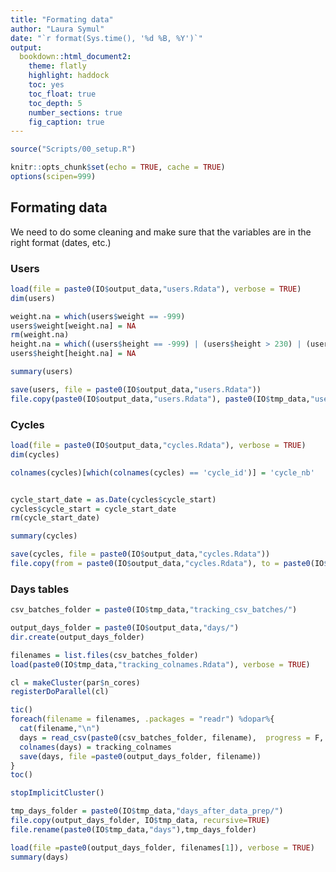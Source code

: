 ```yaml
---
title: "Formating data"
author: "Laura Symul"
date: "`r format(Sys.time(), '%d %B, %Y')`"
output: 
  bookdown::html_document2: 
    theme: flatly
    highlight: haddock
    toc: yes
    toc_float: true
    toc_depth: 5
    number_sections: true
    fig_caption: true
---
```




```r
source("Scripts/00_setup.R")
```


```r
knitr::opts_chunk$set(echo = TRUE, cache = TRUE)
options(scipen=999)
```


## Formating data

We need to do some cleaning and make sure that the variables are in the right format (dates, etc.)

### Users

```r
load(file = paste0(IO$output_data,"users.Rdata"), verbose = TRUE)
dim(users)
```


```r

weight.na = which(users$weight == -999)
users$weight[weight.na] = NA
rm(weight.na)
height.na = which((users$height == -999) | (users$height > 230) | (users$height<=100))
users$height[height.na] = NA

summary(users)

```


```r
save(users, file = paste0(IO$output_data,"users.Rdata"))
file.copy(paste0(IO$output_data,"users.Rdata"), paste0(IO$tmp_data,"users_after_formatting.Rdata"), overwrite = TRUE)
```


### Cycles


```r
load(file = paste0(IO$output_data,"cycles.Rdata"), verbose = TRUE)
dim(cycles)
```

```r

colnames(cycles)[which(colnames(cycles) == 'cycle_id')] = 'cycle_nb'


cycle_start_date = as.Date(cycles$cycle_start)
cycles$cycle_start = cycle_start_date
rm(cycle_start_date)

summary(cycles)

```



```r
save(cycles, file = paste0(IO$output_data,"cycles.Rdata"))
file.copy(from = paste0(IO$output_data,"cycles.Rdata"), to = paste0(IO$tmp_data,"cycles_after_data_prep_format.Rdata"), overwrite = TRUE)

```



### Days tables


```r

csv_batches_folder = paste0(IO$tmp_data,"tracking_csv_batches/")

output_days_folder = paste0(IO$output_data,"days/")
dir.create(output_days_folder)

filenames = list.files(csv_batches_folder)
load(paste0(IO$tmp_data,"tracking_colnames.Rdata"), verbose = TRUE)

cl = makeCluster(par$n_cores)
registerDoParallel(cl)

tic()
foreach(filename = filenames, .packages = "readr") %dopar%{
  cat(filename,"\n")
  days = read_csv(paste0(csv_batches_folder, filename),  progress = F, col_types = "cDccdi", col_names = FALSE)
  colnames(days) = tracking_colnames
  save(days, file =paste0(output_days_folder, filename))
}
toc()

stopImplicitCluster()

```


```r

tmp_days_folder = paste0(IO$tmp_data,"days_after_data_prep/")
file.copy(output_days_folder, IO$tmp_data, recursive=TRUE)
file.rename(paste0(IO$tmp_data,"days"),tmp_days_folder)

```



```r
load(file =paste0(output_days_folder, filenames[1]), verbose = TRUE)
summary(days)
```

